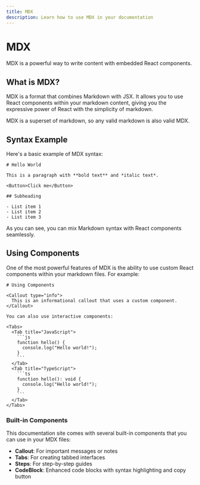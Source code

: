 ```yaml
---
title: MDX
description: Learn how to use MDX in your documentation
---
```


# MDX

MDX is a powerful way to write content with embedded React components.

## What is MDX?

MDX is a format that combines Markdown with JSX. It allows you to use React components within your markdown content, giving you the expressive power of React with the simplicity of markdown.

<Callout type="info">
  MDX is a superset of markdown, so any valid markdown is also valid MDX.
</Callout>

## Syntax Example

Here's a basic example of MDX syntax:

```mdx
# Hello World

This is a paragraph with **bold text** and *italic text*.

<Button>Click me</Button>

## Subheading

- List item 1
- List item 2
- List item 3
```

As you can see, you can mix Markdown syntax with React components seamlessly.

## Using Components

One of the most powerful features of MDX is the ability to use custom React components within your markdown files. For example:

```mdx
# Using Components

<Callout type="info">
  This is an informational callout that uses a custom component.
</Callout>

You can also use interactive components:

<Tabs>
  <Tab title="JavaScript">
    ```js
    function hello() {
      console.log("Hello world!");
    }
    ```
  </Tab>
  <Tab title="TypeScript">
    ```ts
    function hello(): void {
      console.log("Hello world!");
    }
    ```
  </Tab>
</Tabs>
```

### Built-in Components

This documentation site comes with several built-in components that you can use in your MDX files:

- **Callout**: For important messages or notes
- **Tabs**: For creating tabbed interfaces
- **Steps**: For step-by-step guides
- **CodeBlock**: Enhanced code blocks with syntax highlighting and copy button